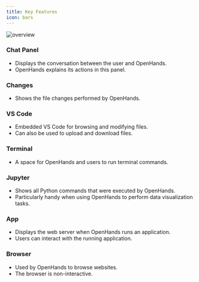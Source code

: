 ```yaml
---
title: Key Features
icon: bars
---
```


![overview](/static/img/oh-features.png)

### Chat Panel
- Displays the conversation between the user and OpenHands.
- OpenHands explains its actions in this panel.

### Changes
- Shows the file changes performed by OpenHands.

### VS Code
- Embedded VS Code for browsing and modifying files.
- Can also be used to upload and download files.

### Terminal
- A space for OpenHands and users to run terminal commands.

### Jupyter
- Shows all Python commands that were executed by OpenHands.
- Particularly handy when using OpenHands to perform data visualization tasks.

### App
- Displays the web server when OpenHands runs an application.
- Users can interact with the running application.

### Browser
- Used by OpenHands to browse websites.
- The browser is non-interactive.
